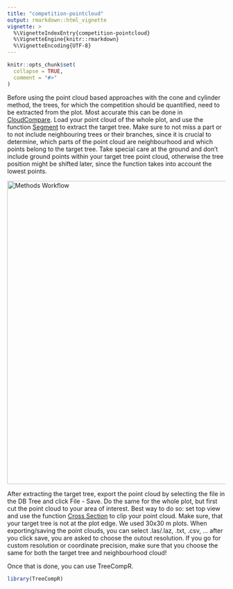 ```yaml
---
title: "competition-pointcloud"
output: rmarkdown::html_vignette
vignette: >
  %\VignetteIndexEntry{competition-pointcloud}
  %\VignetteEngine{knitr::rmarkdown}
  %\VignetteEncoding{UTF-8}
---
```


```r
knitr::opts_chunk$set(
  collapse = TRUE,
  comment = "#>"
)
```
Before using the point cloud based approaches with the cone and cylinder method, the trees, for which the competition should be quantified, need to be extracted from the plot. Most accurate this can be done in [CloudCompare](https://www.danielgm.net/cc/). Load your point cloud of the whole plot, and use the function [Segment](https://www.cloudcompare.org/doc/wiki/index.php/Interactive_Segmentation_Tool) to extract the target tree. Make sure to not miss a part or to not include neighbouring trees or their branches, since it is crucial to determine, which parts of the point cloud are neighbourhood and which points belong to the target tree. Take special care at the ground and don't include ground points within your target tree point cloud, otherwise the tree position might be shifted later, since the function takes into account the lowest points. 

<img src="../man/figures/CloudCompare.jpg" alt="Methods Workflow" width="700">

After extracting the target tree, export the point cloud by selecting the file in the DB Tree and click File - Save. Do the same for the whole plot, but first cut the point cloud to your area of interest. Best way to do so: set top view and use the function [Cross Section](https://www.cloudcompare.org/doc/wiki/index.php/Cross_Section) to clip your point cloud. Make sure, that your target tree is not at the plot edge. We used 30x30 m plots. When exporting/saving the point clouds, you can select .las/.laz, .txt, .csv, ... after you click save, you are asked to choose the outout resolution. If you go for custom resolution or coordinate precision, make sure that you choose the same for both the target tree and neighbourhood cloud!

Once that is done, you can use TreeCompR.

```r
library(TreeCompR)
```
